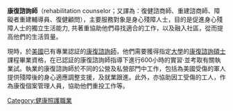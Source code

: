 '''康復諮詢師'''（rehabilitation counselor；又譯為：復健諮商師、重建諮商師、障礙者重建輔導員、復健顧問），主要服務對象是身心殘障人士，目的是促進身心殘障人士的獨立生活能力, 共著重協助他們尋找適合的工作，以及融入社區，從而提高他們的生活質量。

現時，於[[美國|美國]]已有專業認証的[[康復|康復]][[諮詢師|諮詢師]]，他們需要獲得指定[[大學|大學]]的[[康復諮詢|康復諮詢]][[碩士|碩士]]課程畢業資格，在已認証的康復諮詢師指導下進行600小時的實習‧並考取有關執業試。執業的康復諮詢師於不同的公營及私營部門中工作，包括為美國受傷的軍人提供殘障後的身心適應調整支援，及就業跟進。此外，亦協助因工受傷的工人，作為康復個案管理人員，協助他們重投工作等。

[[Category:健康照護職業|Category:健康照護職業]]